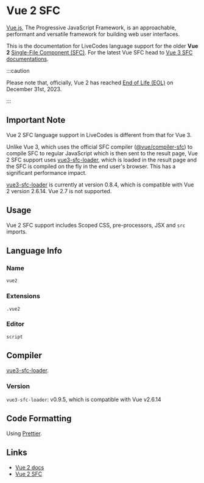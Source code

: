 # Vue 2 SFC

[Vue.js](https://vuejs.org/), The Progressive JavaScript Framework, is an approachable, performant and versatile framework for building web user interfaces.

This is the documentation for LiveCodes language support for the older **Vue 2** [Single-File Component (SFC)](https://v2.vuejs.org/v2/guide/single-file-components.html). For the latest Vue SFC head to [Vue 3 SFC documentations](./vue.mdx).

:::caution

Please note that, officially, Vue 2 has reached [End of Life (EOL)](https://v2.vuejs.org/eol/) on December 31st, 2023.

:::

## Important Note

Vue 2 SFC language support in LiveCodes is different from that for Vue 3.

Unlike Vue 3, which uses the official SFC compiler ([@vue/compiler-sfc](https://github.com/vuejs/core/tree/main/packages/compiler-sfc)) to compile SFC to regular JavaScript which is then sent to the result page, Vue 2 SFC support uses [vue3-sfc-loader](https://github.com/FranckFreiburger/vue3-sfc-loader), which is loaded in the result page and the SFC is compiled on the fly in the end user's browser. This has a significant performance impact.

[vue3-sfc-loader](https://github.com/FranckFreiburger/vue3-sfc-loader) is currently at version 0.8.4, which is compatible with Vue 2 version 2.6.14.
Vue 2.7 is not supported.

## Usage

Vue 2 SFC support includes Scoped CSS, pre-processors, JSX and `src` imports.

## Language Info

### Name

`vue2`

### Extensions

`.vue2`

### Editor

`script`

## Compiler

[vue3-sfc-loader](https://github.com/FranckFreiburger/vue3-sfc-loader).

### Version

`vue3-sfc-loader`: v0.9.5, which is compatible with Vue v2.6.14

## Code Formatting

Using [Prettier](https://prettier.io/).

## Links

- [Vue 2 docs](https://v2.vuejs.org/)
- [Vue 2 SFC](https://v2.vuejs.org/v2/guide/single-file-components.html)
